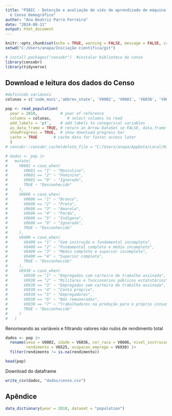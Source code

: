 ```yaml
---
title: "PIBIC - Detecção e avaliação de viés de aprendizado de máquina utilizando
  o Censo Demográfico"
author: "Ana Beatriz Parra Ferreira"
date: "2024-08-11"
output: html_document
---
```


```r
knitr::opts_chunk$set(echo = TRUE, warning = FALSE, message = FALSE, cache.lazy = FALSE) 
setwd("C:/Users/anapa/Iniciação científica/git")
```

```r
# install.packages("censobr")  #instalar biblioteca do censo
library(censobr)
library(tidyverse)

```

## Download e leitura dos dados do Censo

```r
#definindo variáveis
colunas = c('code_muni','abbrev_state', 'V0002', 'V0601', 'V6036', 'V0606','V6400','V6525','V6930')

pop <- read_population(
  year = 2010,          # year of reference
  columns = colunas,       # select columns to read
  add_labels = 'pt',    # add labels to categorical variables
  as_data_frame = TRUE, # return an Arrow DataSet se FALSE, data.frame se TRUE
  showProgress = TRUE,  # show download progress bar
  cache = TRUE       # cache data for faster access later
  )
# censobr::censobr_cache(delete_file = "C:/Users/anapa/AppData/Local/R/cache/R/censobr/data_release_v0.3.0/2010_population_v0.3.0.parquet")

```
<!-- --------------------------- -->
<!-- FileSystemDataset (query) -->
<!-- code_muni: int32 -->
<!-- abbrev_state: string -->
<!-- V0002: string -->
<!-- V0601: string (case_when({1=(V0601 == "1"), 2=(V0601 == "2"), 3=(V0601 == "9")}, "Masculino", "Feminino", "Ignorado")) -->
<!-- V6036: double -->
<!-- V0606: string (case_when({1=(V0606 == "1"), 2=(V0606 == "2"), 3=(V0606 == "3"), 4=(V0606 == "4"), 5=(V0606 == "5"), 6=(V0606 == "9")}, "Branca", "Preta", "Amarela", "Parda", "Indígena", "Ignorado")) -->
<!-- V6400: string (case_when({1=(V6400 == "1"), 2=(V6400 == "2"), 3=(V6400 == "3"), 4=(V6400 == "4")}, "Sem instrução e fundamental incompleto", "Fundamental completo e médio incompleto", "Médio completo e superior incompleto", "Superior completo")) -->
<!-- V6525: double -->
<!-- V6930: string (case_when({1=(V6930 == "1"), 2=(V6930 == "2"), 3=(V6930 == "3"), 4=(V6930 == "4"), 5=(V6930 == "5"), 6=(V6930 == "6"), 7=(V6930 == "7")}, "Empregados com carteira de trabalho assinada", "Militares e funcionários públicos estatutários", "Empregados sem carteira de trabalho assinada", "Conta própria", "Empregadores", "Não remunerados", "Trabalhadores na produção para o próprio consumo")) -->

<!-- See $.data for the source Arrow object -->



```r
# dados <- pop |> 
#   mutate(
#     V0601 = case_when(
#       V0601 == "1" ~ "Masculino",
#       V0601 == "2" ~ "Feminino",
#       V0601 == "9" ~ "Ignorado",
#       TRUE ~ "Desconhecido"
#     ),
#     V0606 = case_when(
#       V0606 == "1" ~ "Branca",
#       V0606 == "2" ~ "Preta",
#       V0606 == "3" ~ "Amarela",
#       V0606 == "4" ~ "Parda",
#       V0606 == "5" ~ "Indígena",
#       V0606 == "9" ~ "Ignorado",
#       TRUE ~ "Desconhecido"
#     ),
#     V6400 = case_when(
#       V6400 == "1" ~ "Sem instrução e fundamental incompleto",
#       V6400 == "2" ~ "Fundamental completo e médio incompleto",
#       V6400 == "3" ~ "Médio completo e superior incompleto",
#       V6400 == "4" ~ "Superior completo",
#       TRUE ~ "Desconhecido"
#     ),
#     V6930 = case_when(
#       V6930 == "1" ~ "Empregados com carteira de trabalho assinada",
#       V6930 == "2" ~ "Militares e funcionários públicos estatutários",
#       V6930 == "3" ~ "Empregados sem carteira de trabalho assinada",
#       V6930 == "4" ~ "Conta própria",
#       V6930 == "5" ~ "Empregadores",
#       V6930 == "6" ~ "Não remunerados",
#       V6930 == "7" ~ "Trabalhadores na produção para o próprio consumo",
#       TRUE ~ "Desconhecido"
#     )
#   )
```

Renomeando as variáveis e filtrando valores não nulos de rendimento total 

```r
dados <- pop |> 
  rename(sexo = V0002, idade = V6036, cor_raca = V0606, nivel_instrucao = V6400, 
         rendimento = V6525, ocupacao_emprego = V6930) |> 
  filter(rendimento != is.na(rendimento))

head(pop)
```
Download do dataframe

```r
write_csv(dados, "dados/censo.csv") 
```

## Apêndice

```r
data_dictionary(year = 2010, dataset = "population")
```